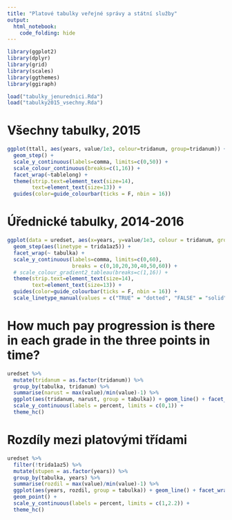 ```yaml
---
title: "Platové tabulky veřejné správy a státní služby"
output: 
  html_notebook: 
    code_folding: hide
---
```


```r
library(ggplot2)
library(dplyr)
library(grid)
library(scales)
library(ggthemes)
library(ggiraph)

load("tabulky_jenurednici.Rda")
load("tabulky2015_vsechny.Rda")
```

# Všechny tabulky, 2015

```r
ggplot(ttall, aes(years, value/1e3, colour=tridanum, group=tridanum)) +
  geom_step() +
  scale_y_continuous(labels=comma, limits=c(0,50)) +
  scale_colour_continuous(breaks=c(1,16)) +
  facet_wrap(~tablelong) +
  theme(strip.text=element_text(size=14),
        text=element_text(size=13)) +
  guides(color=guide_colourbar(ticks = F, nbin = 16))
```


# Úřednické tabulky, 2014-2016
```r
ggplot(data = uredset, aes(x=years, y=value/1e3, colour = tridanum, group = grp)) +
  geom_step(aes(linetype = trida1az5)) +
  facet_wrap(~ tabulka) +
  scale_y_continuous(labels=comma, limits=c(0,60),
                     breaks = c(0,10,20,30,40,50,60)) +
  # scale_colour_gradient2_tableau(breaks=c(1,16)) +
  theme(strip.text=element_text(size=14),
        text=element_text(size=13)) +
  guides(color=guide_colourbar(ticks = F, nbin = 16)) +
  scale_linetype_manual(values = c("TRUE" = "dotted", "FALSE" = "solid"))
```


# How much pay progression is there in each grade in the three points in time?

```r
uredset %>%
  mutate(tridanum = as.factor(tridanum)) %>%
  group_by(tabulka, tridanum) %>%
  summarise(narust = max(value)/min(value)-1) %>%
  ggplot(aes(tridanum, narust, group = tabulka)) + geom_line() + facet_wrap(~ tabulka) +
  scale_y_continuous(labels = percent, limits = c(0,1)) +
  theme_hc()
```

# Rozdíly mezi platovými třídami

```r
uredset %>%
  filter(!trida1az5) %>%
  mutate(stupen = as.factor(years)) %>%
  group_by(tabulka, years) %>%
  summarise(rozdil = max(value)/min(value)-1) %>%
  ggplot(aes(years, rozdil, group = tabulka)) + geom_line() + facet_wrap(~ tabulka) +
  geom_point() +
  scale_y_continuous(labels = percent, limits = c(1,2.2)) +
  theme_hc()
```

